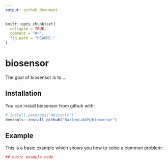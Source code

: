 ```yaml
---
output: github_document
---
```


<!-- README.md is generated from README.Rmd. Please edit that file -->

```r
knitr::opts_chunk$set(
  collapse = TRUE,
  comment = "#>",
  fig.path = "README-"
)
```

# biosensor

The goal of biosensor is to ...

## Installation

You can install biosensor from github with:

```r
# install.packages("devtools")
devtools::install_github("BaileyLabUM/biosensor")
```

## Example

This is a basic example which shows you how to solve a common problem:

```r
## basic example code
```
